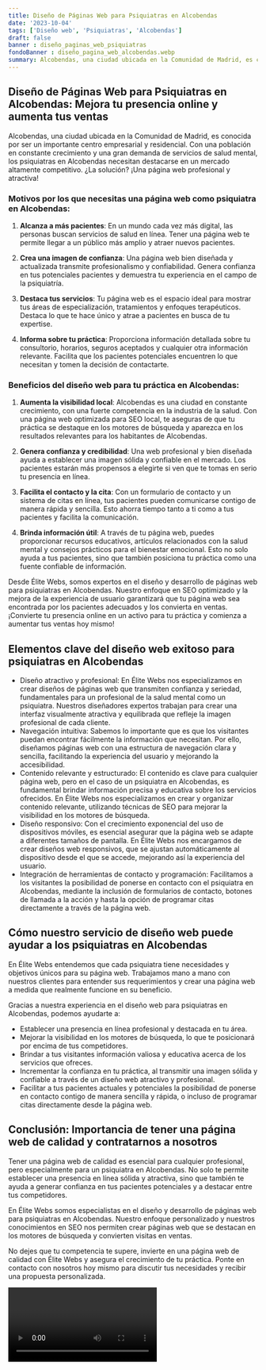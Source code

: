 ```yaml
---
title: Diseño de Páginas Web para Psiquiatras en Alcobendas
date: '2023-10-04'
tags: ['Diseño web', 'Psiquiatras', 'Alcobendas']
draft: false
banner : diseño_paginas_web_psiquiatras
fondoBanner : diseño_pagina_web_alcobendas.webp
summary: Alcobendas, una ciudad ubicada en la Comunidad de Madrid, es conocida por ser un importante centro empresarial y residencial. Con una población en constante crecimiento y una gran demanda de servicios de salud mental, los psiquiatras en Alcobendas necesitan destacarse en un mercado altamente competitivo. ¿La solución? ¡Una página web profesional y atractiva!
---
```


## Diseño de Páginas Web para Psiquiatras en Alcobendas: Mejora tu presencia online y aumenta tus ventas

Alcobendas, una ciudad ubicada en la Comunidad de Madrid, es conocida por ser un importante centro empresarial y residencial. Con una población en constante crecimiento y una gran demanda de servicios de salud mental, los psiquiatras en Alcobendas necesitan destacarse en un mercado altamente competitivo. ¿La solución? ¡Una página web profesional y atractiva!

### Motivos por los que necesitas una página web como psiquiatra en Alcobendas:

1. **Alcanza a más pacientes**: En un mundo cada vez más digital, las personas buscan servicios de salud en línea. Tener una página web te permite llegar a un público más amplio y atraer nuevos pacientes.

2. **Crea una imagen de confianza**: Una página web bien diseñada y actualizada transmite profesionalismo y confiabilidad. Genera confianza en tus potenciales pacientes y demuestra tu experiencia en el campo de la psiquiatría.

3. **Destaca tus servicios**: Tu página web es el espacio ideal para mostrar tus áreas de especialización, tratamientos y enfoques terapéuticos. Destaca lo que te hace único y atrae a pacientes en busca de tu expertise.

4. **Informa sobre tu práctica**: Proporciona información detallada sobre tu consultorio, horarios, seguros aceptados y cualquier otra información relevante. Facilita que los pacientes potenciales encuentren lo que necesitan y tomen la decisión de contactarte.

### Beneficios del diseño web para tu práctica en Alcobendas:

1. **Aumenta la visibilidad local**: Alcobendas es una ciudad en constante crecimiento, con una fuerte competencia en la industria de la salud. Con una página web optimizada para SEO local, te aseguras de que tu práctica se destaque en los motores de búsqueda y aparezca en los resultados relevantes para los habitantes de Alcobendas.

2. **Genera confianza y credibilidad**: Una web profesional y bien diseñada ayuda a establecer una imagen sólida y confiable en el mercado. Los pacientes estarán más propensos a elegirte si ven que te tomas en serio tu presencia en línea.

3. **Facilita el contacto y la cita**: Con un formulario de contacto y un sistema de citas en línea, tus pacientes pueden comunicarse contigo de manera rápida y sencilla. Esto ahorra tiempo tanto a ti como a tus pacientes y facilita la comunicación.

4. **Brinda información útil**: A través de tu página web, puedes proporcionar recursos educativos, artículos relacionados con la salud mental y consejos prácticos para el bienestar emocional. Esto no solo ayuda a tus pacientes, sino que también posiciona tu práctica como una fuente confiable de información.

Desde Élite Webs, somos expertos en el diseño y desarrollo de páginas web para psiquiatras en Alcobendas. Nuestro enfoque en SEO optimizado y la mejora de la experiencia de usuario garantizará que tu página web sea encontrada por los pacientes adecuados y los convierta en ventas. ¡Convierte tu presencia online en un activo para tu práctica y comienza a aumentar tus ventas hoy mismo!

<GifSeo />

<Cta />

## Elementos clave del diseño web exitoso para psiquiatras en Alcobendas
- Diseño atractivo y profesional: En Élite Webs nos especializamos en crear diseños de páginas web que transmiten confianza y seriedad, fundamentales para un profesional de la salud mental como un psiquiatra. Nuestros diseñadores expertos trabajan para crear una interfaz visualmente atractiva y equilibrada que refleje la imagen profesional de cada cliente.
- Navegación intuitiva: Sabemos lo importante que es que los visitantes puedan encontrar fácilmente la información que necesitan. Por ello, diseñamos páginas web con una estructura de navegación clara y sencilla, facilitando la experiencia del usuario y mejorando la accesibilidad.
- Contenido relevante y estructurado: El contenido es clave para cualquier página web, pero en el caso de un psiquiatra en Alcobendas, es fundamental brindar información precisa y educativa sobre los servicios ofrecidos. En Élite Webs nos especializamos en crear y organizar contenido relevante, utilizando técnicas de SEO para mejorar la visibilidad en los motores de búsqueda.
- Diseño responsivo: Con el crecimiento exponencial del uso de dispositivos móviles, es esencial asegurar que la página web se adapte a diferentes tamaños de pantalla. En Élite Webs nos encargamos de crear diseños web responsivos, que se ajustan automáticamente al dispositivo desde el que se accede, mejorando así la experiencia del usuario.
- Integración de herramientas de contacto y programación: Facilitamos a los visitantes la posibilidad de ponerse en contacto con el psiquiatra en Alcobendas, mediante la inclusión de formularios de contacto, botones de llamada a la acción y hasta la opción de programar citas directamente a través de la página web.

## Cómo nuestro servicio de diseño web puede ayudar a los psiquiatras en Alcobendas
En Élite Webs entendemos que cada psiquiatra tiene necesidades y objetivos únicos para su página web. Trabajamos mano a mano con nuestros clientes para entender sus requerimientos y crear una página web a medida que realmente funcione en su beneficio.

Gracias a nuestra experiencia en el diseño web para psiquiatras en Alcobendas, podemos ayudarte a:
- Establecer una presencia en línea profesional y destacada en tu área.
- Mejorar la visibilidad en los motores de búsqueda, lo que te posicionará por encima de tus competidores.
- Brindar a tus visitantes información valiosa y educativa acerca de los servicios que ofreces.
- Incrementar la confianza en tu práctica, al transmitir una imagen sólida y confiable a través de un diseño web atractivo y profesional.
- Facilitar a tus pacientes actuales y potenciales la posibilidad de ponerse en contacto contigo de manera sencilla y rápida, o incluso de programar citas directamente desde la página web.

## Conclusión: Importancia de tener una página web de calidad y contratarnos a nosotros
Tener una página web de calidad es esencial para cualquier profesional, pero especialmente para un psiquiatra en Alcobendas. No solo te permite establecer una presencia en línea sólida y atractiva, sino que también te ayuda a generar confianza en tus pacientes potenciales y a destacar entre tus competidores.

En Élite Webs somos especialistas en el diseño y desarrollo de páginas web para psiquiatras en Alcobendas. Nuestro enfoque personalizado y nuestros conocimientos en SEO nos permiten crear páginas web que se destacan en los motores de búsqueda y convierten visitas en ventas.

No dejes que tu competencia te supere, invierte en una página web de calidad con Élite Webs y asegura el crecimiento de tu práctica. Ponte en contacto con nosotros hoy mismo para discutir tus necesidades y recibir una propuesta personalizada.

<Video />

<CtaBot job='Psiquiatras' city='Alcobendas'/>

<Gmaps query='Alcobendas+españa+maps' />